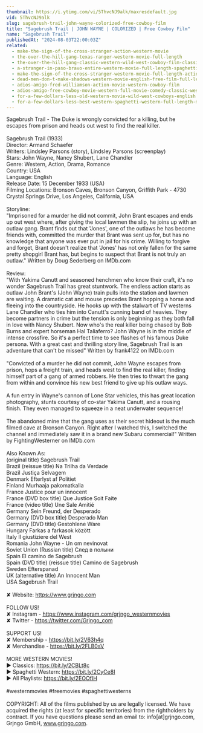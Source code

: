 ```yaml
---
thumbnail: https://i.ytimg.com/vi/5ThvcNJ9alk/maxresdefault.jpg
vid: 5ThvcNJ9alk
slug: sagebrush-trail-john-wayne-colorized-free-cowboy-film
title: "Sagebrush Trail | JOHN WAYNE | COLORIZED | Free Cowboy Film"
name: "Sagebrush Trail"
publishedAt: "2024-08-03T22:00:03Z"
related:
  - make-the-sign-of-the-cross-stranger-action-western-movie
  - the-over-the-hill-gang-texas-ranger-western-movie-full-length
  - the-over-the-hill-gang-classic-western-wild-west-cowboy-film-classic-westerns-english
  - a-stranger-in-paso-bravo-entire-western-movie-full-length-spaghetti-western-wild-west
  - make-the-sign-of-the-cross-stranger-western-movie-full-length-action-free-film-full-films
  - dead-men-don-t-make-shadows-western-movie-english-free-film-full-length-spaghetti-western
  - adios-amigo-fred-williamson-action-movie-western-cowboy-film
  - adios-amigo-free-cowboy-movie-western-full-movie-comedy-classic-western-movies
  - for-a-few-dollars-less-old-western-movie-wild-west-cowboys-english
  - for-a-few-dollars-less-best-western-spaghetti-western-full-length-movie-wild-west
---
```


Sagebrush Trail - The Duke is wrongly convicted for a killing, but he escapes from prison and heads out west to find the real killer.<br />
<br />
Sagebrush Trail (1933)<br />
Director: Armand Schaefer<br />
Writers: Lindsley Parsons (story), Lindsley Parsons (screenplay)<br />
Stars: John Wayne, Nancy Shubert, Lane Chandler<br />
Genre: Western, Action, Drama, Romance<br />
Country: USA<br />
Language: English<br />
Release Date: 15 December 1933 (USA) <br />
Filming Locations: Bronson Caves, Bronson Canyon, Griffith Park - 4730 Crystal Springs Drive, Los Angeles, California, USA<br />
<br />
Storyline:<br />
"Imprisoned for a murder he did not commit, John Brant escapes and ends up out west where, after giving the local lawmen the slip, he joins up with an outlaw gang. Brant finds out that 'Jones', one of the outlaws he has become friends with, committed the murder that Brant was sent up for, but has no knowledge that anyone was ever put in jail for his crime. Willing to forgive and forget, Brant doesn't realize that 'Jones' has not only fallen for the same pretty shopgirl Brant has, but begins to suspect that Brant is not truly an outlaw." Written by Doug Sederberg on IMDb.com <br />
<br />
Review:<br />
"With Yakima Canutt and seasoned henchmen who know their craft, it's no wonder Sagebrush Trail has great stuntwork. The endless action starts as outlaw John Brant's (John Wayne) train pulls into the station and lawmen are waiting. A dramatic cat and mouse precedes Brant hopping a horse and fleeing into the countryside. He hooks up with the stalwart of TV westerns Lane Chandler who ties him into Canutt's cunning band of heavies. They become partners in crime but the tension is only beginning as they both fall in love with Nancy Shubert. Now who's the real killer being chased by Bob Burns and expert horseman Hal Taliaferro? John Wayne is in the middle of intense crossfire. So it's a perfect time to see flashes of his famous Duke persona. With a great cast and thrilling story line, Sagebrush Trail is an adventure that can't be missed" Written by frank4122 on IMDb.com <br />
<br />
"Convicted of a murder he did not commit, John Wayne escapes from prison, hops a freight train, and heads west to find the real killer, finding himself part of a gang of armed robbers. He then tries to thwart the gang from within and convince his new best friend to give up his outlaw ways.<br />
<br />
A fun entry in Wayne's cannon of Lone Star vehicles, this has great location photography, stunts courtesy of co-star Yakima Canutt, and a rousing finish. They even managed to squeeze in a neat underwater sequence!<br />
<br />
The abandoned mine that the gang uses as their secret hideout is the much filmed cave at Bronson Canyon. Right after I watched this, I switched the channel and immediately saw it in a brand new Subaru commercial!" Written by FightingWesterner on IMDb.com<br />
<br />
Also Known As:<br />
(original title) Sagebrush Trail<br />
Brazil (reissue title) Na Trilha da Verdade<br />
Brazil Justiça Selvagem<br />
Denmark Efterlyst af Politiet<br />
Finland Murhaaja pakomatkalla<br />
France Justice pour un innocent<br />
France (DVD box title) Que Justice Soit Faite<br />
France (video title) Une Sale Amitié<br />
Germany Sein Freund, der Desperado<br />
Germany (DVD box title) Desperado Man<br />
Germany (DVD title) Gestohlene Ware<br />
Hungary Farkas a farkasok között<br />
Italy Il giustiziere del West<br />
Romania John Wayne - Un om nevinovat<br />
Soviet Union (Russian title) След в полыни<br />
Spain El camino de Sagebrush<br />
Spain (DVD title) (reissue title) Camino de Sagebrush<br />
Sweden Efterspanad<br />
UK (alternative title) An Innocent Man<br />
USA Sagebrush Trail<br />
<br />
✘ Website: https://www.grjngo.com<br />
<br />
FOLLOW US!<br />
✘ Instagram - https://www.instagram.com/grjngo_westernmovies<br />
✘ Twitter - https://twitter.com/Grjngo_com<br />
<br />
SUPPORT US!<br />
✘ Membership - https://bit.ly/2V63h4q<br />
✘ Merchandise - https://bit.ly/2FLB0sV<br />
<br />
MORE WESTERN MOVIES! <br />
► Classics: https://bit.ly/2CBLt8c <br />
► Spaghetti Western: https://bit.ly/2CyCe8I <br />
► All Playlists: https://bit.ly/2EOOfIH <br />
<br />
#westernmovies #freemovies #spaghettiwesterns<br />
<br />
COPYRIGHT: All of the films published by us are legally licensed. We have acquired the rights (at least for specific territories) from the rightholders by contract. If you have questions please send an email to: info[at]grjngo.com, Grjngo GmbH, www.grjngo.com.